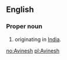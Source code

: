 ==English==

===Proper noun===
{{en-proper noun}}

# {{given name|male|from=Sanskrit}} originating in [[India]].

[[no:Avinesh]]
[[pl:Avinesh]]